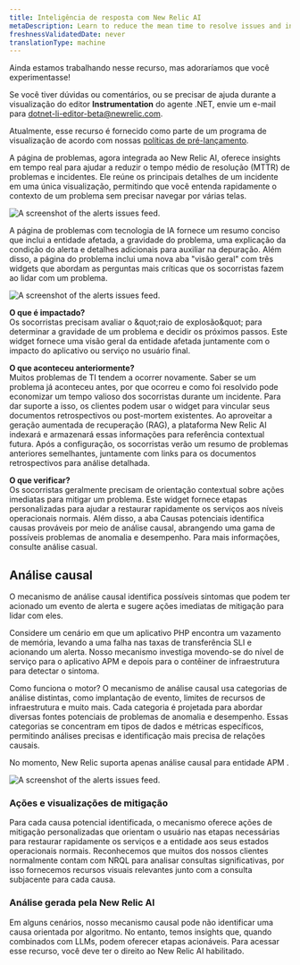 ```yaml
---
title: Inteligência de resposta com New Relic AI
metaDescription: Learn to reduce the mean time to resolve issues and incidents by using New Relic AI with response intelligence.
freshnessValidatedDate: never
translationType: machine
---
```


<Callout title="visualização">
  Ainda estamos trabalhando nesse recurso, mas adoraríamos que você experimentasse!

  Se você tiver dúvidas ou comentários, ou se precisar de ajuda durante a visualização do editor <DNT>**Instrumentation**</DNT> do agente .NET, envie um e-mail para [dotnet-li-editor-beta@newrelic.com](mailto:dotnet-li-editor-beta@newrelic.com).

  Atualmente, esse recurso é fornecido como parte de um programa de visualização de acordo com nossas [políticas de pré-lançamento](/docs/licenses/license-information/referenced-policies/new-relic-pre-release-policy).
</Callout>

A página de problemas, agora integrada ao New Relic AI, oferece insights em tempo real para ajudar a reduzir o tempo médio de resolução (MTTR) de problemas e incidentes. Ele reúne os principais detalhes de um incidente em uma única visualização, permitindo que você entenda rapidamente o contexto de um problema sem precisar navegar por várias telas.

<img
  title="The alerts issues feed."
  alt="A screenshot of the alerts issues
  feed."
  src="/images/accounts_screenshot-full_issue-feed.webp"
/>

A página de problemas com tecnologia de IA fornece um resumo conciso que inclui a entidade afetada, a gravidade do problema, uma explicação da condição do alerta e detalhes adicionais para auxiliar na depuração. Além disso, a página do problema inclui uma nova aba &quot;visão geral&quot; com três widgets que abordam as perguntas mais críticas que os socorristas fazem ao lidar com um problema.

<img
  title="The alerts issues feed."
  alt="A screenshot of the alerts issues
  feed."
  src="/images/nr-ai-summary.webp"
/>

**O que é impactado?**<br /> Os socorristas precisam avaliar o &amp;quot;raio de explosão&amp;quot; para determinar a gravidade de um problema e decidir os próximos passos. Este widget fornece uma visão geral da entidade afetada juntamente com o impacto do aplicativo ou serviço no usuário final.

**O que aconteceu anteriormente?**<br /> Muitos problemas de TI tendem a ocorrer novamente. Saber se um problema já aconteceu antes, por que ocorreu e como foi resolvido pode economizar um tempo valioso dos socorristas durante um incidente. Para dar suporte a isso, os clientes podem usar o widget para vincular seus documentos retrospectivos ou post-mortem existentes. Ao aproveitar a geração aumentada de recuperação (RAG), a plataforma New Relic AI indexará e armazenará essas informações para referência contextual futura. Após a configuração, os socorristas verão um resumo de problemas anteriores semelhantes, juntamente com links para os documentos retrospectivos para análise detalhada.

**O que verificar?**<br /> Os socorristas geralmente precisam de orientação contextual sobre ações imediatas para mitigar um problema. Este widget fornece etapas personalizadas para ajudar a restaurar rapidamente os serviços aos níveis operacionais normais. Além disso, a aba Causas potenciais identifica causas prováveis por meio de análise causal, abrangendo uma gama de possíveis problemas de anomalia e desempenho. Para mais informações, consulte análise casual.

## Análise causal

O mecanismo de análise causal identifica possíveis sintomas que podem ter acionado um evento de alerta e sugere ações imediatas de mitigação para lidar com eles.

Considere um cenário em que um aplicativo PHP encontra um vazamento de memória, levando a uma falha nas taxas de transferência SLI e acionando um alerta. Nosso mecanismo investiga movendo-se do nível de serviço para o aplicativo APM e depois para o contêiner de infraestrutura para detectar o sintoma.

Como funciona o motor? O mecanismo de análise causal usa categorias de análise distintas, como implantação de evento, limites de recursos de infraestrutura e muito mais. Cada categoria é projetada para abordar diversas fontes potenciais de problemas de anomalia e desempenho. Essas categorias se concentram em tipos de dados e métricas específicos, permitindo análises precisas e identificação mais precisa de relações causais.

No momento, New Relic suporta apenas análise causal para entidade APM .

<img
  title="The alerts issues feed."
  alt="A screenshot of the alerts issues
  feed."
  src="/images/potential_issues.webp"
/>

### Ações e visualizações de mitigação

Para cada causa potencial identificada, o mecanismo oferece ações de mitigação personalizadas que orientam o usuário nas etapas necessárias para restaurar rapidamente os serviços e a entidade aos seus estados operacionais normais. Reconhecemos que muitos dos nossos clientes normalmente contam com NRQL para analisar consultas significativas, por isso fornecemos recursos visuais relevantes junto com a consulta subjacente para cada causa.

### Análise gerada pela New Relic AI

Em alguns cenários, nosso mecanismo causal pode não identificar uma causa orientada por algoritmo. No entanto, temos insights que, quando combinados com LLMs, podem oferecer etapas acionáveis. Para acessar esse recurso, você deve ter o direito ao New Relic AI habilitado.